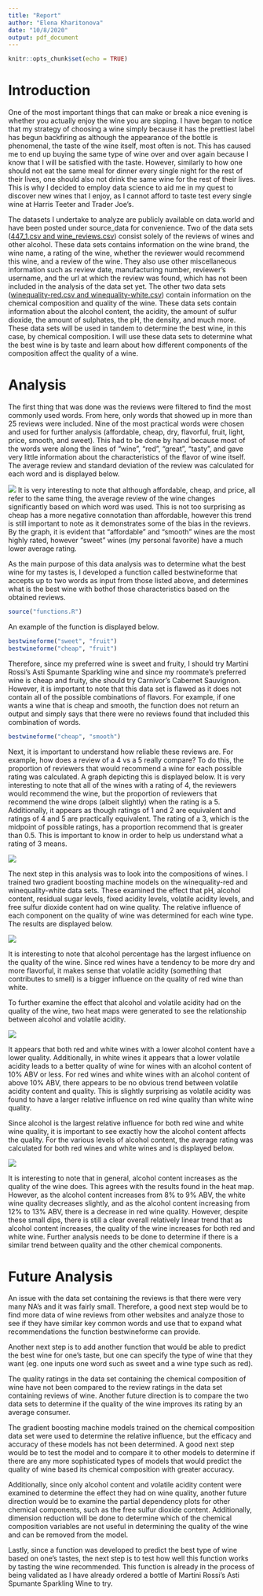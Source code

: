 ```yaml
---
title: "Report"
author: "Elena Kharitonova"
date: "10/8/2020"
output: pdf_document
---
```


```r
knitr::opts_chunk$set(echo = TRUE)
```

# Introduction

One of the most important things that can make or break a nice evening is whether you actually enjoy the wine you are sipping. I have began to notice that my strategy of choosing a wine simply because it has the prettiest label has begun backfiring as although the appearance of the bottle is phenomenal, the taste of the wine itself, most often is not. This has caused me to end up buying the same type of wine over and over again because I know that I will be satisfied with the taste. However, similarly to how one should not eat the same meal for dinner every single night for the rest of their lives, one should also not drink the same wine for the rest of their lives. This is why I decided to employ data science to aid me in my quest to discover new wines that I enjoy, as I cannot afford to taste test every single wine at Harris Teeter and Trader Joe's.

The datasets I undertake to analyze are publicly available on data.world and have been posted under source_data for convenience. Two of the data sets ([447_1.csv and wine_reviews.csv](https://data.world/datafiniti/wine-beer-and-liquor-reviews)) consist solely of the reviews of wines and other alcohol. These data sets contains information on the wine brand, the wine name, a rating of the wine, whether the reviewer would recommend this wine, and a review of the wine. They also use other miscellaneous information such as review date, manufacturing number, reviewer's username, and the url at which the review was found, which has not been included in the analysis of the data set yet. The other two data sets ([winequality-red.csv and winequality-white.csv](https://data.world/food/wine-quality)) contain information on the chemical composition and quality of the wine. These data sets contain information about the alcohol content, the acidity, the amount of sulfur dioxide, the amount of sulphates, the pH, the density, and much more. These data sets will be used in tandem to determine the best wine, in this case, by chemical composition. I will use these data sets to determine what the best wine is by taste and learn about how different components of the composition affect the quality of a wine. 

# Analysis

The first thing that was done was the reviews were filtered to find the most commonly used words. From here, only words that showed up in more than 25 reviews were included. Nine of the most practical words were chosen and used for further analysis (affordable, cheap, dry, flavorful, fruit, light, price, smooth, and sweet). This had to be done by hand because most of the words were along the lines of "wine", "red", "great", "tasty", and gave very little information about the characteristics of the flavor of wine itself. The average review and standard deviation of the review was calculated for each word and is displayed below.

![](report1figures/figure1.png)
It is very interesting to note that although affordable, cheap, and price, all refer to the same thing, the average review of the wine changes significantly based on which word was used. This is not too surprising as cheap has a more negative connotation than affordable, however this trend is still important to note as it demonstrates some of the bias in the reviews. By the graph, it is evident that "affordable" and "smooth" wines are the most highly rated, however "sweet" wines (my personal favorite) have a much lower average rating. 

As the main purpose of this data analysis was to determine what the best wine for my tastes is, I developed a function called bestwineforme that accepts up to two words as input from those listed above, and determines what is the best wine with bothof those characteristics based on the obtained reviews. 

```r
source("functions.R")
```
An example of the function is displayed below. 

```r
bestwineforme("sweet", "fruit")
bestwineforme("cheap", "fruit")
```

Therefore, since my preferred wine is sweet and fruity, I should try Martini Rossi's Asti Spumante Sparkling wine and since my roommate's preferred wine is cheap and fruity, she should try Carnivor's Cabernet Sauvignon. However, it is important to note that this data set is flawed as it does not contain all of the possible combinations of flavors. For example, if one wants a wine that is cheap and smooth, the function does not return an output and simply says that there were no reviews found that included this combination of words.

```r
bestwineforme("cheap", "smooth")
```

Next, it is important to understand how reliable these reviews are. For example, how does a review of a 4 vs a 5 really compare? To do this, the proportion of reviewers that would recommend a wine for each possible rating was calculated. A graph depicting this is displayed below. It is very interesting to note that all of the wines with a rating of 4, the reviewers would recommend the wine, but the proportion of reviewers that recommend the wine drops (albeit slightly) when the rating is a 5. Additionally, it appears as though ratings of 1 and 2 are equivalent and ratings of 4 and 5 are practically equivalent. The rating of a 3, which is the midpoint of possible ratings, has a proportion recommend that is greater than 0.5. This is important to know in order to help us understand what a rating of 3 means. 

![](report1figures/figure3.png)

The next step in this analysis was to look into the compositions of wines. I trained two gradient boosting machine models on the winequality-red and winequality-white data sets. These examined the effect that pH, alcohol content, residual sugar levels, fixed acidity levels, volatile acidity levels, and free sulfur dioxide content had on wine quality. The relative influence of each component on the quality of wine was determined for each wine type. The results are displayed below. 

![](report1figures/figure2.png)

It is interesting to note that alcohol percentage has the largest influence on the quality of the wine. Since red wines have a tendency to be more dry and more flavorful, it makes sense that volatile acidity (something that contributes to smell) is a bigger influence on the quality of red wine than white.


To further examine the effect that alcohol and volatile acidity had on the quality of the wine, two heat maps were generated to see the relationship between alcohol and volatile acidity.

![](report1figures/figure5.png)

It appears that both red and white wines with a lower alcohol content have a lower quality. Additionally, in white wines it appears that a lower volatile acidity leads to a better quality of wine for wines with an alcohol content of 10% ABV or less. For red wines and white wines with an alcohol content of above 10% ABV, there appears to be no obvious trend between volatile acidity content and quality. This is slightly surprising as volatile acidity was found to have a larger relative influence on red wine quality than white wine quality.  

Since alcohol is the largest relative influence for both red wine and white wine quality, it is important to see exactly how the alcohol content affects the quality. For the various levels of alcohol content, the average rating was calculated for both red wines and white wines and is displayed below. 

![](report1figures/figure4.png)

It is interesting to note that in general, alcohol content increases as the quality of the wine does. This agrees with the results found in the heat map. However, as the alcohol content increases from 8% to 9% ABV, the white wine quality decreases slightly, and as the alcohol content increasing from 12% to 13% ABV, there is a decrease in red wine quality. However, despite these small dips, there is still a clear overall relatively linear trend that as alcohol content increases, the quality of the wine increases for both red and white wine. Further analysis needs to be done to determine if there is a similar trend between quality and the other chemical components. 

# Future Analysis

An issue with the data set containing the reviews is that there were very many NA's and it was fairly small. Therefore, a good next step would be to find more data of wine reviews from other websites and analyze those to see if they have similar key common words and use that to expand what recommendations the function bestwineforme can provide.

Another next step is to add another function that would be able to predict the best wine for one's taste, but one can specify the type of wine that they want (eg. one inputs one word such as sweet and a wine type such as red). 

The quality ratings in the data set containing the chemical composition of wine have not been compared to the review ratings in the data set containing reviews of wine. Another future direction is to compare the two data sets to determine if the quality of the wine improves its rating by an average consumer. 

The gradient boosting machine models trained on the chemical composition data set were used to determine the relative influence, but the efficacy and accuracy of these models has not been determined. A good next step would be to test the model and to compare it to other models to determine if there are any more sophisticated types of models that would predict the quality of wine based its chemical composition with greater accuracy. 

Additionally, since only alcohol content and volatile acidity content were examined to determine the effect they had on wine quality, another future direction would be to examine the partial dependency plots for other chemical components, such as the free sulfur dioxide content. Additionally, dimension reduction will be done to determine which of the chemical composition variables are not useful in determining the quality of the wine and can be removed from the model.

Lastly, since a function was developed to predict the best type of wine based on one's tastes, the next step is to test how well this function works by tasting the wine recommended. This function is already in the process of being validated as I have already ordered a bottle of Martini Rossi's Asti Spumante Sparkling Wine to try.
